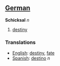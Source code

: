 ==[[German]]==

'''Schicksal''' ''n''

#[[destiny]]

===Translations===
*[[English]]: [[destiny]], [[fate]]
*[[Spanish]]: [[destino]] ''n''